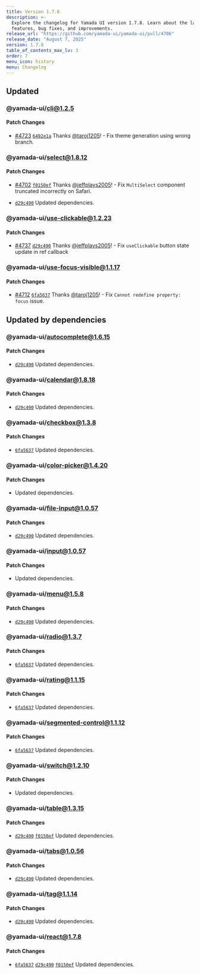 ```yaml
---
title: Version 1.7.8
description: >-
  Explore the changelog for Yamada UI version 1.7.8. Learn about the latest
  features, bug fixes, and improvements.
release_url: "https://github.com/yamada-ui/yamada-ui/pull/4706"
release_date: "August 7, 2025"
version: 1.7.8
table_of_contents_max_lv: 3
order: 7
menu_icon: history
menu: Changelog
---
```


## Updated

### @yamada-ui/cli@1.2.5

#### Patch Changes

- [#4723](https://github.com/yamada-ui/yamada-ui/pull/4723) [`6492e1a`](https://github.com/yamada-ui/yamada-ui/commit/6492e1aa98374b763cd9f4a711f1070105852f70) Thanks [@taroj1205](https://github.com/taroj1205)! - Fix theme generation using wrong branch.

### @yamada-ui/select@1.8.12

#### Patch Changes

- [#4702](https://github.com/yamada-ui/yamada-ui/pull/4702) [`f0150ef`](https://github.com/yamada-ui/yamada-ui/commit/f0150efe56e0ae4b6e9094b962c5332e946c8b1e) Thanks [@jeffplays2005](https://github.com/jeffplays2005)! - Fix `MultiSelect` component truncated incorrectly on Safari.

- [`d29c490`](https://github.com/yamada-ui/yamada-ui/commit/d29c490aab6e5ab4dd3eee093a0894a563de1634) Updated dependencies.

### @yamada-ui/use-clickable@1.2.23

#### Patch Changes

- [#4737](https://github.com/yamada-ui/yamada-ui/pull/4737) [`d29c490`](https://github.com/yamada-ui/yamada-ui/commit/d29c490aab6e5ab4dd3eee093a0894a563de1634) Thanks [@jeffplays2005](https://github.com/jeffplays2005)! - Fix `useClickable` button state update in ref callback

### @yamada-ui/use-focus-visible@1.1.17

#### Patch Changes

- [#4712](https://github.com/yamada-ui/yamada-ui/pull/4712) [`6fa5637`](https://github.com/yamada-ui/yamada-ui/commit/6fa56373559cef5c7f72f7844e1153d7cc144680) Thanks [@taroj1205](https://github.com/taroj1205)! - Fix `Cannot redefine property: focus` issue.

## Updated by dependencies

### @yamada-ui/autocomplete@1.6.15

#### Patch Changes

- [`d29c490`](https://github.com/yamada-ui/yamada-ui/commit/d29c490aab6e5ab4dd3eee093a0894a563de1634) Updated dependencies.

### @yamada-ui/calendar@1.8.18

#### Patch Changes

- [`d29c490`](https://github.com/yamada-ui/yamada-ui/commit/d29c490aab6e5ab4dd3eee093a0894a563de1634) Updated dependencies.

### @yamada-ui/checkbox@1.3.8

#### Patch Changes

- [`6fa5637`](https://github.com/yamada-ui/yamada-ui/commit/6fa56373559cef5c7f72f7844e1153d7cc144680) Updated dependencies.

### @yamada-ui/color-picker@1.4.20

#### Patch Changes

- Updated dependencies.

### @yamada-ui/file-input@1.0.57

#### Patch Changes

- [`d29c490`](https://github.com/yamada-ui/yamada-ui/commit/d29c490aab6e5ab4dd3eee093a0894a563de1634) Updated dependencies.

### @yamada-ui/input@1.0.57

#### Patch Changes

- Updated dependencies.

### @yamada-ui/menu@1.5.8

#### Patch Changes

- [`d29c490`](https://github.com/yamada-ui/yamada-ui/commit/d29c490aab6e5ab4dd3eee093a0894a563de1634) Updated dependencies.

### @yamada-ui/radio@1.3.7

#### Patch Changes

- [`6fa5637`](https://github.com/yamada-ui/yamada-ui/commit/6fa56373559cef5c7f72f7844e1153d7cc144680) Updated dependencies.

### @yamada-ui/rating@1.1.15

#### Patch Changes

- [`6fa5637`](https://github.com/yamada-ui/yamada-ui/commit/6fa56373559cef5c7f72f7844e1153d7cc144680) Updated dependencies.

### @yamada-ui/segmented-control@1.1.12

#### Patch Changes

- [`6fa5637`](https://github.com/yamada-ui/yamada-ui/commit/6fa56373559cef5c7f72f7844e1153d7cc144680) Updated dependencies.

### @yamada-ui/switch@1.2.10

#### Patch Changes

- Updated dependencies.

### @yamada-ui/table@1.3.15

#### Patch Changes

- [`d29c490`](https://github.com/yamada-ui/yamada-ui/commit/d29c490aab6e5ab4dd3eee093a0894a563de1634) [`f0150ef`](https://github.com/yamada-ui/yamada-ui/commit/f0150efe56e0ae4b6e9094b962c5332e946c8b1e) Updated dependencies.

### @yamada-ui/tabs@1.0.56

#### Patch Changes

- [`d29c490`](https://github.com/yamada-ui/yamada-ui/commit/d29c490aab6e5ab4dd3eee093a0894a563de1634) Updated dependencies.

### @yamada-ui/tag@1.1.14

#### Patch Changes

- [`d29c490`](https://github.com/yamada-ui/yamada-ui/commit/d29c490aab6e5ab4dd3eee093a0894a563de1634) Updated dependencies.

### @yamada-ui/react@1.7.8

#### Patch Changes

- [`6fa5637`](https://github.com/yamada-ui/yamada-ui/commit/6fa56373559cef5c7f72f7844e1153d7cc144680) [`d29c490`](https://github.com/yamada-ui/yamada-ui/commit/d29c490aab6e5ab4dd3eee093a0894a563de1634) [`f0150ef`](https://github.com/yamada-ui/yamada-ui/commit/f0150efe56e0ae4b6e9094b962c5332e946c8b1e) Updated dependencies.
